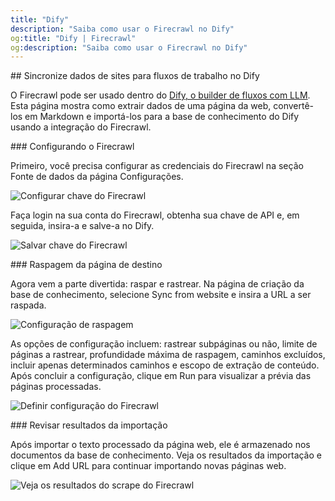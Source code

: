 ```yaml
---
title: "Dify"
description: "Saiba como usar o Firecrawl no Dify"
og:title: "Dify | Firecrawl"
og:description: "Saiba como usar o Firecrawl no Dify"
---
```


<div id="sync-data-from-websites-for-dify-workflows">
  ## Sincronize dados de sites para fluxos de trabalho no Dify
</div>

O Firecrawl pode ser usado dentro do [Dify, o builder de fluxos com LLM](https://cloud.dify.ai/). Esta página mostra como extrair dados de uma página da web, convertê-los em Markdown e importá-los para a base de conhecimento do Dify usando a integração do Firecrawl.

<div id="configuring-firecrawl">
  ### Configurando o Firecrawl
</div>

Primeiro, você precisa configurar as credenciais do Firecrawl na seção Fonte de dados da página Configurações.

<img
  className="block"
  src="/images/fc_dify_config.avif"
  alt="Configurar chave do Firecrawl"
/>

Faça login na sua conta do Firecrawl, obtenha sua chave de API e, em seguida, insira-a e salve-a no Dify.

<img
  className="block"
  src="/images/fc_dify_savekey.png"
  alt="Salvar chave do Firecrawl"
/>

<div id="scrape-target-webpage">
  ### Raspagem da página de destino
</div>

Agora vem a parte divertida: raspar e rastrear. Na página de criação da base de conhecimento, selecione Sync from website e insira a URL a ser raspada.

<img
  className="block"
  src="/images/fc_dify_webscrape.webp"
  alt="Configuração de raspagem"
/>

As opções de configuração incluem: rastrear subpáginas ou não, limite de páginas a rastrear, profundidade máxima de raspagem, caminhos excluídos, incluir apenas determinados caminhos e escopo de extração de conteúdo. Após concluir a configuração, clique em Run para visualizar a prévia das páginas processadas.

<img
  className="block"
  src="/images/fc_dify_fcoptions.webp"
  alt="Definir configuração do Firecrawl"
/>

<div id="review-import-results">
  ### Revisar resultados da importação
</div>

Após importar o texto processado da página web, ele é armazenado nos documentos da base de conhecimento. Veja os resultados da importação e clique em Add URL para continuar importando novas páginas web.

<img
  className="block"
  src="/images/fc_dify_results.webp"
  alt="Veja os resultados do scrape do Firecrawl"
/>